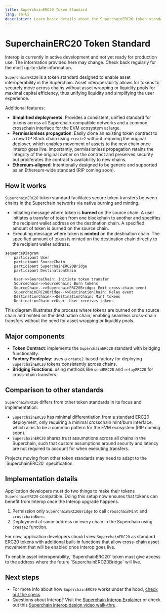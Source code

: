 ```yaml
---
title: SuperchainERC20 Token Standard
lang: en-US
description: Learn basic details about the SuperchainERC20 token standard.
---
```



# SuperchainERC20 Token Standard

<Callout>
  Interop is currently in active development and not yet ready for production use. The information provided here may change. Check back regularly for the most up-to-date information.
</Callout>

`SuperchainERC20` is a token standard designed to enable asset interoperability in the Superchain. 
Asset interoperability allows for tokens to securely move across chains without asset wrapping or liquidity pools for maximal capital efficiency, thus unifying liquidity and simplifying the user experience.

Additional features: 
*   **Simplified deployments**: Provides a consistent, unified standard for tokens across all Superchain-compatible networks and a common crosschain interface for the EVM ecosystem at large.
*   **Permissionless propagation**: Easily clone an existing token contract to a new OP Stack chain using `create2` without requiring the original deployer, which enables movement of assets to the new chain once Interop goes live. Importantly, permissionless propagation retains the integrity of the original owner on the contract and preserves security but proliferates the contract's availability to new chains.
*   **Ethereum-aligned**: Intentionally designed to be generic and supported as an Ethereum-wide standard (RIP coming soon).

## How it works

`SuperchainERC20` token standard facilitates secure token transfers between chains in the Superchain networks via native burning and minting.

*   Initiating message where token is **burned** on the source chain. A user initiates a transfer of token from one blockchain to another and specifies the recipient wallet address on the destination chain. A specified amount of token is burned on the source chain.
*   Executing message where token is **minted** on the destination chain. The specified amount of token is minted on the destination chain directly to the recipient wallet address.

```mermaid
sequenceDiagram
    participant User
    participant SourceChain
    participant SuperchainERC20Bridge
    participant DestinationChain

    User->>SourceChain: Initiate token transfer
    SourceChain->>SourceChain: Burn tokens
    SourceChain-->>SuperchainERC20Bridge: Emit cross-chain event
    SuperchainERC20Bridge-->>DestinationChain: Relay event
    DestinationChain->>DestinationChain: Mint tokens
    DestinationChain->>User: User receives tokens
```
This diagram illustrates the process where tokens are burned on the source chain and minted on the destination chain, enabling seamless cross-chain transfers without the need for asset wrapping or liquidity pools.

## Major components

*   **Token Contract**: implements the `SuperchainERC20` standard with bridging functionality.
*   **Factory Predeploy**: uses a `create2`-based factory for deploying `SuperchainERC20` tokens consistently across chains.
*   **Bridging Functions**: using methods like `sendERC20` and `relayERC20` for cross-chain transfers.

## Comparison to other standards

`SuperchainERC20` differs from other token standards in its focus and implementation:

*   `SuperchainERC20` has minimal differentiation from a standard ERC20 deployment, only requiring a minimal crosschain mint/burn interface, which aims to be a common pattern for the EVM ecosystem (RIP coming soon).
*   `SuperchainERC20` shares trust assumptions across all chains in the Superchain, such that custom assumptions around security and latency are not required to account for when executing transfers.

<Callout type="info">
  Projects moving from other token standards may need to adapt to the `SuperchainERC20` specification.
</Callout>

## Implementation details

Application developers must do two things to make their tokens `SuperchainERC20` compatible. Doing this setup now ensures that tokens can benefit from Interop once the Interop upgrade happens.

1.  Permission only `SuperchainERC20Bridge` to call `crosschainMint` and `crosschainBurn`.
2.  Deployment at same address on every chain in the Superchain using `create2` function.

For now, application developers should view `SuperchainERC20` as standard ERC20 tokens with additional built-in functions that allow cross-chain asset movement that will be enabled once Interop goes live.

<Callout type="warning">
  To enable asset interoperability, `SuperchainERC20` token must give access to the address where the future `SuperchainERC20Bridge` will live.
</Callout>

## Next steps

*   For more info about how `SuperchainERC20` works under the hood, [check out the specs](https://specs.optimism.io/interop/token-bridging.html).
*   Questions about Interop? Visit the [Superchain Interop Explainer](explainer) or check out this [Superchain interop design video walk-thru](https://www.youtube.com/watch?v=FKc5RgjtGes).
